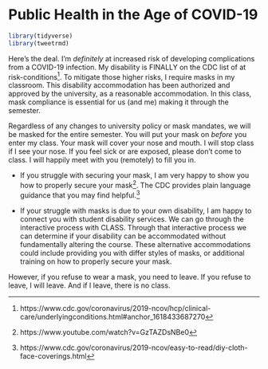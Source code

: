 # Public Health in the Age of COVID-19

```r
library(tidyverse)
library(tweetrmd)
```

Here's the deal. I'm *definitely* at increased risk of developing complications from a COVID-19 infection. My disability is FINALLY on the CDC list of at risk-conditions^[https://www.cdc.gov/coronavirus/2019-ncov/hcp/clinical-care/underlyingconditions.html#anchor_1618433687270]. To mitigate those higher risks, I require masks in my classroom. This disability accommodation has been authorized and approved by the university, as a reasonable accommodation. In this class, mask compliance is essential for us (and me) making it through the semester. <!-- At present, I am in the position where I have to put my health in your hands. I have many thoughts as to why, how, and who has led to me being in this present position. I don't fault students. However, I need you to understand that the stakes are high. -->

Regardless of any changes to university policy or mask mandates, we will be masked for the entire semester. You will put your mask on *before* you enter my class. Your mask will cover your nose and mouth. I will stop class if I see your nose. 
If you feel sick or are exposed, please don't come to class. I will happily meet with you (remotely) to fill you in. 

- If you struggle with securing your mask, I am very happy to show you how to properly secure your mask^[https://www.youtube.com/watch?v=GzTAZDsNBe0]. The CDC provides plain language guidance that you may find helpful.^[https://www.cdc.gov/coronavirus/2019-ncov/easy-to-read/diy-cloth-face-coverings.html]

- If your struggle with masks is due to your own disability, I am happy to connect you with student disability services. We can go through the interactive process with CLASS. Through that interactive process we can determine if your disability can be accommodated without fundamentally altering the course. These alternative accommodations could include providing you with differ styles of masks, or additional training on how to properly secure your mask.

However, if you refuse to wear a mask, you need to leave. If you refuse to leave, I will leave. And if I leave, there is no class.

<!--
## Masks and Equity

Although university policy states that we can request masks instead of requiring them (barring specific circumstances), we can not provide an equitable and just atmosphere for learning if we are not protecting one another from COVID by masking. Refusing to mask indoors is a manifestation of ableism and racism, an exercise of individual privilege that tells the most vulnerable that their health does not matter. To practice community care, we will mask to protect those of us with compromised immune systems, those of us with family members unable to get vaccinated, those of us who do not want to transmit the virus to others, and those of us who want to avoid re/infection.


```r
"https://twitter.com/justjess_PhD/status/1556790562711281666" %>%
include_tweet()
```


```r
"https://twitter.com/Nicole_Lee_Sch/status/1491793104348712965" %>%
include_tweet()
```


## WFU-Required Statement

As once required by Wake Forest University, I have included the following information related to public health. It is reproduced verbatim. Dead links and all. 

> We share responsibility for the health and safety of each other in a learning space. Maintaining a consistent six feet of distance; wearing face coverings that cover our mouths and noses; limiting our gathering sizes; and isolating or quarantining when ill or exposed to someone with the virus are Wake Forest University directives and policies we all must follow. Students are encouraged to visit [Our Way Forward](https://ourwayforward.wfu.edu/) to stay informed about the latest guidance and review the [Public Health Emergency Addendum to the Student Code of Conduct](https://studentconduct.wfu.edu/undergraduate-student-handbook/public-health-emergency-addendum/).  
>
> Specifically, in this room, we will mitigate the risks of virus transfer and take care of our community by abiding by the following safety directives: 
>
> - maintain six feet of distance at all times when feasible. 
>
> - wear a face covering for the entirety of class indoors and out (unless there is exemption via an approved safety plan for specific coursework). This face covering should cover your mouth and your nose, and adhere to our [University face covering policy](https://drive.google.com/file/d/1Tqo-by1sjmc-kWUTwAqeNdaHq8OBsU9B/view) (no face shields without masks; no neck gaiters; no bandanas; and no masks, including N95, with a one-way valve). 
>
> - stay out of class when sick or after being exposed to someone who is sick.
>
> In this class, any student who does not follow these requirements will be asked once to follow the safety directives. 
>
> I will offer you a mask or ask you to find one. 
> 
> If you do not comply, I will ask you to leave the class for that day. 
>
> [I will also refer the matter to the COVID-19 compliance reporting system](https://cm.maxient.com/reportingform.php?WakeForestUniv&layout_id=40). Possible disciplinary actions may follow as described in the Wake Forest University Student Conduct Code Public Health Emergency Addendum.
>
> .

-->

